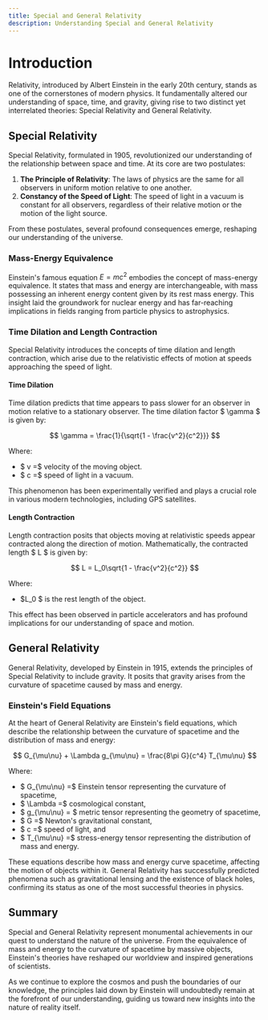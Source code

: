 ```yaml
---
title: Special and General Relativity
description: Understanding Special and General Relativity
---
```


# Introduction

Relativity, introduced by Albert Einstein in the early 20th century, stands as one of the cornerstones of modern physics. It fundamentally altered our understanding of space, time, and gravity, giving rise to two distinct yet interrelated theories: Special Relativity and General Relativity.

## Special Relativity

Special Relativity, formulated in 1905, revolutionized our understanding of the relationship between space and time. At its core are two postulates:

1. **The Principle of Relativity**: The laws of physics are the same for all observers in uniform motion relative to one another.
2. **Constancy of the Speed of Light**: The speed of light in a vacuum is constant for all observers, regardless of their relative motion or the motion of the light source.

From these postulates, several profound consequences emerge, reshaping our understanding of the universe.

### Mass-Energy Equivalence

Einstein's famous equation $E = mc^2$ embodies the concept of mass-energy equivalence. It states that mass and energy are interchangeable, with mass possessing an inherent energy content given by its rest mass energy. This insight laid the groundwork for nuclear energy and has far-reaching implications in fields ranging from particle physics to astrophysics.

### Time Dilation and Length Contraction

Special Relativity introduces the concepts of time dilation and length contraction, which arise due to the relativistic effects of motion at speeds approaching the speed of light.

#### Time Dilation

Time dilation predicts that time appears to pass slower for an observer in motion relative to a stationary observer. The time dilation factor $ \gamma $ is given by:

$$
\gamma = \frac{1}{\sqrt{1 - \frac{v^2}{c^2}}}
$$

Where:

- $ v =$ velocity of the moving object.
- $ c =$ speed of light in a vacuum.

This phenomenon has been experimentally verified and plays a crucial role in various modern technologies, including GPS satellites.

#### Length Contraction

Length contraction posits that objects moving at relativistic speeds appear contracted along the direction of motion. Mathematically, the contracted length $ L $ is given by:

$$
L = L_0\sqrt{1 - \frac{v^2}{c^2}}
$$

Where:

- $L_0 $ is the rest length of the object.

This effect has been observed in particle accelerators and has profound implications for our understanding of space and motion.

## General Relativity

General Relativity, developed by Einstein in 1915, extends the principles of Special Relativity to include gravity. It posits that gravity arises from the curvature of spacetime caused by mass and energy.

### Einstein's Field Equations

At the heart of General Relativity are Einstein's field equations, which describe the relationship between the curvature of spacetime and the distribution of mass and energy:

$$
G_{\mu\nu} + \Lambda g_{\mu\nu} = \frac{8\pi G}{c^4} T_{\mu\nu}
$$

Where:

- $ G_{\mu\nu} =$ Einstein tensor representing the curvature of spacetime,
- $ \Lambda =$ cosmological constant,
- $ g_{\mu\nu} = $ metric tensor representing the geometry of spacetime,
- $ G =$ Newton's gravitational constant,
- $ c =$ speed of light, and
- $ T_{\mu\nu} =$ stress-energy tensor representing the distribution of mass and energy.

These equations describe how mass and energy curve spacetime, affecting the motion of objects within it. General Relativity has successfully predicted phenomena such as gravitational lensing and the existence of black holes, confirming its status as one of the most successful theories in physics.

## Summary

Special and General Relativity represent monumental achievements in our quest to understand the nature of the universe. From the equivalence of mass and energy to the curvature of spacetime by massive objects, Einstein's theories have reshaped our worldview and inspired generations of scientists.

As we continue to explore the cosmos and push the boundaries of our knowledge, the principles laid down by Einstein will undoubtedly remain at the forefront of our understanding, guiding us toward new insights into the nature of reality itself.
